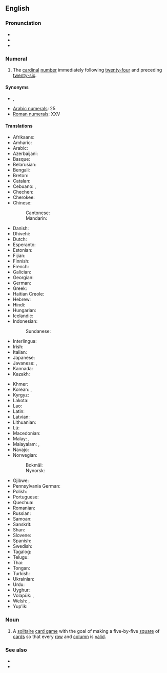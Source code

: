 ==English==
{{number box|en|25}}

===Pronunciation===
* {{IPA|en|/ˌtwɛntiˈfaɪv/}}
* {{rhymes|en|aɪv|s=3}}
* {{audio|en|en-us-twenty-five.ogg|Audio (US)}}

===Numeral===
{{head|en|numeral|head=[[twenty]]-[[five]]|cat2=cardinal numbers}}

# The [[cardinal]] [[number]] immediately following [[twenty-four]] and preceding [[twenty-six]].

====Synonyms====
* {{l|en|five-and-twenty}}, {{l|en|five and twenty}}
* [[w:Arabic numerals|Arabic numerals]]: 25
* [[w:Roman numerals|Roman numerals]]: XXV

====Translations====
{{trans-top|twenty-five}}
* Afrikaans: {{t+|af|vyf-en-twintig}}
* Amharic: {{t|am|ሃያ አምስት}}
* Arabic: {{t|ar|خَمْسَة وَعِشْرُون|tr=ḵamsa wa-ʿišrūn}}
* Azerbaijani: {{t+|az|iyirmi beş}}
* Basque: {{t+|eu|hogeita bost}}
* Belarusian: {{t|be|два́ццаць пяць}}
* Bengali: {{t|bn|পঁচিশ}}
* Breton: {{t|br|pemp-warn-ugent}}
* Catalan: {{t+|ca|vint-i-cinc}}
* Cebuano: {{t|ceb|kawhaa'g lima}}, {{t|ceb|baynete singko}}
* Chechen: {{t|ce|ткъе пхиъ}}
* Cherokee: {{t|chr|ᏔᎵᏍᎪ ᎯᏍᎩ}}
* Chinese:
*: Cantonese: {{t|yue|二十五|tr=ji6 sap6 ng5}}
*: Mandarin: {{t+|cmn|二十五|tr=èrshíwǔ}}
* Danish: {{t|da|femogtyve}}
* Dhivehi: {{t|dv|ފަންސަވީސް}}
* Dutch: {{t+|nl|vijfentwintig}}
* Esperanto: {{t|eo|dudek kvin}}
* Estonian: {{t+|et|kakskümmend viis}}
* Fijian: {{t|fj|ruasagavulu ka lima}}
* Finnish: {{t|fi|kaksikymmentäviisi}}
* French: {{t+|fr|vingt-cinq|m}}
* Galician: {{t+|gl|vinte e cinco}}
* Georgian: {{t|ka|ოცდახუთი}}
* German: {{t+|de|fünfundzwanzig}}
* Greek: {{t|el|είκοσι πέντε}}
* Haitian Creole: {{t|ht|vennsenk}}
* Hebrew: {{t|he|עשרים־וחמשה|tr=esrím və-khamishá}}
* Hindi: {{t+|hi|पच्चीस}}
* Hungarian: {{t+|hu|huszonöt}}
* Icelandic: {{t+|is|tuttugu og fimm}}
* Indonesian: {{t|id|dua puluh lima}}
*: Sundanese: {{t+|su|salawe}}
* Interlingua: {{t|ia|vinti-cinque}}
* Irish: {{t|ga|fiche a cúig}}
* Italian: {{t+|it|venticinque}}
* Japanese: {{t|ja|二十五|tr=nijūgo}}
* Javanese: {{t|jv|selawe}}, {{t|jv|selangkung}}
* Kannada: {{t|kn|ಇಪ್ಪತ್ತೈದು}}
* Kazakh: {{t|kk|жиырма бес}}
{{trans-mid}}
* Khmer: {{t|km|ម្ភៃប្រាំ|tr=mpʰey pram}}
* Korean: {{t|ko|스물다섯}}, {{t+|ko|이십오}}
* Kyrgyz: {{t+|ky|жыйырма беш}}
* Lakota: {{t|lkt|wikčémna núŋpa aké žáptaŋ}}
* Lao: {{t|lo|ຊາວຫ້າ}}
* Latin: {{t|la|vigintiquinque}}
* Latvian: {{t-needed|lv}}
* Lithuanian: {{t|lt|dvidešimt penki}}
* Lü: {{t|khb|ᦌᦱᧁᦠᦱᧉ}}
* Macedonian: {{t|mk|два́есет и пет}}
* Malay: {{t|ms|dua puluh lima}}, {{t|ms|lima likur}}
* Malayalam: {{t|ml|ഇരുപത്തഞ്ച്}}, {{t|ml|ഇരുപത്തിയഞ്ച്}}
* Navajo: {{t|nv|naadįįʼashdlaʼ}}
* Norwegian:
*: Bokmål: {{t|nb|tjuefem}}
*: Nynorsk: {{t|nn|tjuefem}}
* Ojibwe: {{t|oj|niishtana-ashi-naanan}}
* Pennsylvania German: {{t|pdc|fimf un zwansich}}
* Polish: {{t|pl|dwadzieścia pięć}}
* Portuguese: {{t+|pt|vinte e cinco|m}}
* Quechua: {{t|qu|iskay chunka pichqayuq}}
* Romanian: {{t|ro|douăzeci și cinci}}
* Russian: {{t+|ru|два́дцать пять}}
* Samoan: {{t|sm|luasefulu lima}}
* Sanskrit: {{t|sa|पञ्चविंसति|f}}
* Shan: {{t|shn|သၢဝ်းႁႃႈ}}
* Slovene: {{t|sl|petindvajset}}
* Spanish: {{t+|es|veinticinco|m}}
* Swedish: {{t+|sv|tjugofem}}
* Tagalog: {{t|tl|dalawampu't lima}}
* Telugu: {{t|te|ఇరవై ఐదు}}
* Thai: {{t|th|ยี่สิบห้า}}
* Tongan: {{t|to|uofulu mā nima}}
* Turkish: {{t+|tr|yirmi beş}}
* Ukrainian: {{t|uk|два́дцять п'ять}}
* Urdu: {{t|ur|پچیس|tr=paccīs}}
* Uyghur: {{t|ug|يىگىرمە بەش}}
* Volapük: {{t|vo|teldeglul}}, {{t|vo|telselul}} {{qualifier|older term|obsolete}}
* Welsh: {{t|cy|pump ar hugain}} {{qualifier|vigesimal, traditional}}, {{t|cy|dau ddeg pump}} {{qualifier|decimal}}
* Yup'ik: {{t|esu|yuinaq talliman}}
{{trans-bottom}}

===Noun===
{{en-noun|-}}

# A [[solitaire]] [[card game]] with the goal of making a five-by-five [[square]] of [[card]]s so that every [[row]] and [[column]] is [[valid]].

===See also===
* {{l|en|twenty-four}}
* {{l|en|twenty-six}}
